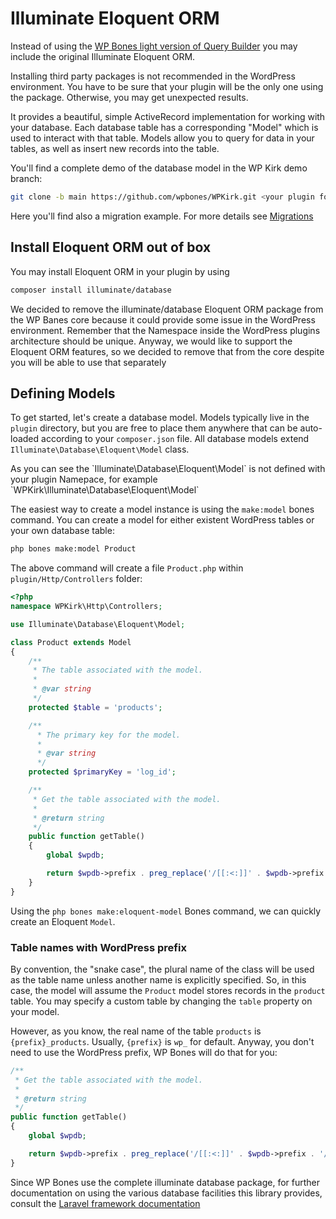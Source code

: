 
# Illuminate Eloquent ORM

Instead of using the [WP Bones light version of Query Builder](query-builder) you may include the original Illuminate Eloquent ORM.

<Callout type="warning">
Installing third party packages is not recommended in the WordPress environment. You have to be sure that your plugin will be the only one using the package. Otherwise, you may get unexpected results.
</Callout>

It provides a beautiful, simple ActiveRecord implementation for working with your database. Each database table has a corresponding "Model" which is used to interact with that table. Models allow you to query for data in your tables, as well as insert new records into the table.

You'll find a complete demo of the database model in the WP Kirk demo branch:

```sh copy
git clone -b main https://github.com/wpbones/WPKirk.git <your plugin folder>
```

Here you'll find also a migration example. For more details see [Migrations](migrations)

## Install Eloquent ORM out of box

You may install Eloquent ORM in your plugin by using

```sh copy
composer install illuminate/database
```

<Callout type="warning">
We decided to remove the illuminate/database Eloquent ORM package from the WP Banes core because it could provide some issue in the WordPress environment. Remember that the Namespace inside the WordPress plugins architecture should be unique. Anyway, we would like to support the Eloquent ORM features, so we decided to remove that from the core despite you will be able to use that separately
</Callout>

## Defining Models

To get started, let's create a database model. Models typically live in the `plugin` directory, but you are free to place them anywhere that can be auto-loaded according to your `composer.json` file. All database models extend `Illuminate\Database\Eloquent\Model` class.

<Callout>
As you can see the `Illuminate\Database\Eloquent\Model` is not defined with your plugin Namepace, for example `WPKirk\Illuminate\Database\Eloquent\Model`
</Callout>


The easiest way to create a model instance is using the `make:model` bones command. You can create a model for either existent WordPress tables or your own database table:

```sh copy
php bones make:model Product
```

The above command will create a file `Product.php` within `plugin/Http/Controllers` folder:

```php copy
<?php
namespace WPKirk\Http\Controllers;

use Illuminate\Database\Eloquent\Model;

class Product extends Model
{
    /**
     * The table associated with the model.
     *
     * @var string
     */
    protected $table = 'products';

    /**
      * The primary key for the model.
      *
      * @var string
      */
    protected $primaryKey = 'log_id';

    /**
     * Get the table associated with the model.
     *
     * @return string
     */
    public function getTable()
    {
        global $wpdb;

        return $wpdb->prefix . preg_replace('/[[:<:]]' . $wpdb->prefix . '/', '', parent::getTable(), 1);
    }
}
```

Using the `php bones make:eloquent-model` Bones command, we can quickly create an Eloquent `Model`.

### Table names with WordPress prefix

By convention, the "snake case", the plural name of the class will be used as the table name unless another name is explicitly specified. So, in this case, the model will assume the `Product` model stores records in the `product` table. You may specify a custom table by changing the `table` property on your model.

However, as you know, the real name of the table `products` is `{prefix}_products`. Usually, `{prefix}` is `wp_` for default. Anyway, you don't need to use the WordPress prefix, WP Bones will do that for you:

```php copy
/**
 * Get the table associated with the model.
 *
 * @return string
 */
public function getTable()
{
    global $wpdb;

    return $wpdb->prefix . preg_replace('/[[:<:]]' . $wpdb->prefix . '/', '', parent::getTable(), 1);
}
```

Since WP Bones use the complete illuminate database package, for further documentation on using the various database facilities this library provides, consult the [Laravel framework documentation](https://laravel.com/docs/10.x/eloquent)

